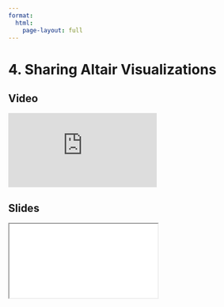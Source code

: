 ```yaml
---
format:
  html:
    page-layout: full
---
```


# 4. Sharing Altair Visualizations 

::: {.panel-tabset .nav-pills}

## Video

<iframe
    class="video"
    src="https://www.youtube.com/embed/QF2p4RTYIYM?start=4130&end=5478"  
    title="Module 7 Video - Sharing Altair Visualizations"
    frameborder="0"
    allow="accelerometer; autoplay; clipboard-write; encrypted-media; gyroscope; picture-in-picture"
    allowfullscreen
></iframe>

## Slides

<iframe
    class="slide-deck"
    src="slides/module7_07.html"
></iframe>

:::